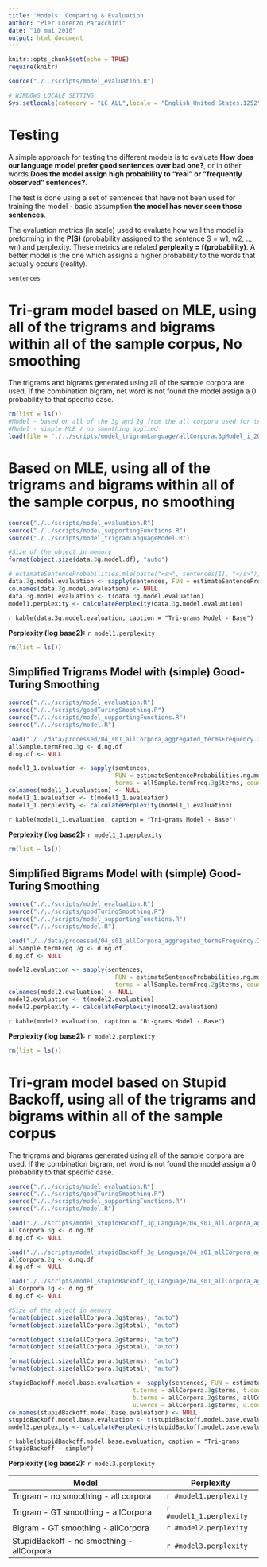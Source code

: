 ```yaml
---
title: 'Models: Comparing & Evaluation'
author: "Pier Lorenzo Paracchini"
date: "10 mai 2016"
output: html_document
---
```


```r
knitr::opts_chunk$set(echo = TRUE)
require(knitr)

source("./../scripts/model_evaluation.R")

# WINDOWS LOCALE SETTING
Sys.setlocale(category = "LC_ALL",locale = "English_United States.1252")
```

# Testing

A simple approach for testing the different models is to evaluate  __How does our language model prefer good sentences over bad one?__, or in other words __Does the model assign high probability to "real" or "frequently observed" sentences?__.

The test is done using a set of sentences that have not been used for training the model - basic assumption __the model has never seen those sentences__.

The evaluation metrics (ln scale) used to evaluate how well the model is preforming in the __P(S)__ (probability assigned to the sentence S = w1, w2, .., wn) and perplexity. These metrics are related __perplexity = f(probability)__. A better model is the one which assigns a higher probability to the words that actually occurs (reality).

```r
sentences
```

# Tri-gram model based on MLE, using all of the trigrams and bigrams within all of the sample corpus, No smoothing

The trigrams and bigrams generated using all of the sample corpora are used. If the combination bigram, net word is not found the model assign a 0 probability to that specific case.

```r
rm(list = ls())
#Model - based on all of the 3g and 2g from the all corpora used for training
#Model - simple MLE / no smoothing applied
load(file = "./../scripts/model_trigramLanguage/allCorpora.3gModel_i_2016-05-10.rdata")
```

# Based on MLE, using all of the trigrams and bigrams within all of the sample corpus, no smoothing

```r
source("./../scripts/model_evaluation.R")
source("./../scripts/model_supportingFunctions.R")
source("./../scripts/model_trigramLanguageModel.R")

#Size of the object in memory
format(object.size(data.3g.model.df), "auto")

# estimateSentenceProbabilities.mle(paste("<s>", sentences[1], "</s>"), data.3g.model.df)
data.3g.model.evaluation <- sapply(sentences, FUN = estimateSentenceProbabilities.mle, data.3g.model.df)
colnames(data.3g.model.evaluation) <- NULL
data.3g.model.evaluation <- t(data.3g.model.evaluation)
model1.perplexity <- calculatePerplexity(data.3g.model.evaluation)
```

`r kable(data.3g.model.evaluation, caption = "Tri-grams Model - Base")`

__Perplexity (log base2):__ `r model1.perplexity`

```r
rm(list = ls())
```

## Simplified Trigrams Model with (simple) Good-Turing Smoothing

```r
source("./../scripts/model_evaluation.R")
source("./../scripts/goodTuringSmoothing.R")
source("./../scripts/model_supportingFunctions.R")
source("./../scripts/model.R")

load("./../data/processed/04_s01_allCorpora_aggregated_termsFrequency.3g.rdata")
allSample.termFreq.3g <- d.ng.df
d.ng.df <- NULL
```


```r

model1_1.evaluation <- sapply(sentences, 
                              FUN = estimateSentenceProbabilities.ng.model.simple.withGoodTuring.smoothing, 
                              terms = allSample.termFreq.3g$terms, counters = allSample.termFreq.3g$total, ng = 3)
colnames(model1_1.evaluation) <- NULL
model1_1.evaluation <- t(model1_1.evaluation)
model1_1.perplexity <- calculatePerplexity(model1_1.evaluation)
```

`r kable(model1_1.evaluation, caption = "Tri-grams Model - Base")`

__Perplexity (log base2):__ `r model1_1.perplexity`


```r
rm(list = ls())
```

## Simplified Bigrams Model with (simple) Good-Turing Smoothing

```r
source("./../scripts/model_evaluation.R")
source("./../scripts/goodTuringSmoothing.R")
source("./../scripts/model_supportingFunctions.R")
source("./../scripts/model.R")

load("./../data/processed/04_s01_allCorpora_aggregated_termsFrequency.2g.rdata")
allSample.termFreq.2g <- d.ng.df
d.ng.df <- NULL
```


```r
model2.evaluation <- sapply(sentences, 
                              FUN = estimateSentenceProbabilities.ng.model.simple.withGoodTuring.smoothing, 
                              terms = allSample.termFreq.2g$terms, counters = allSample.termFreq.2g$total, ng = 2)
colnames(model2.evaluation) <- NULL
model2.evaluation <- t(model2.evaluation)
model2.perplexity <- calculatePerplexity(model2.evaluation)
```

`r kable(model2.evaluation, caption = "Bi-grams Model - Base")`

__Perplexity (log base2):__ `r model2.perplexity`


```r
rm(list = ls())
```

# Tri-gram model based on Stupid Backoff, using all of the trigrams and bigrams within all of the sample corpus

The trigrams and bigrams generated using all of the sample corpora are used. If the combination bigram, net word is not found the model assign a 0 probability to that specific case.

```r
source("./../scripts/model_evaluation.R")
source("./../scripts/goodTuringSmoothing.R")
source("./../scripts/model_supportingFunctions.R")
source("./../scripts/model.R")

load("./../scripts/model_stupidBackoff_3g_Language/04_s01_allCorpora_aggregated_termsFrequency.3g.rdata")
allCorpora.3g <- d.ng.df
d.ng.df <- NULL

load("./../scripts/model_stupidBackoff_3g_Language/04_s01_allCorpora_aggregated_termsFrequency.2g.rdata")
allCorpora.2g <- d.ng.df
d.ng.df <- NULL

load("./../scripts/model_stupidBackoff_3g_Language/04_s01_allCorpora_aggregated_termsFrequency.1g.rdata")
allCorpora.1g <- d.ng.df
d.ng.df <- NULL

#Size of the object in memory
format(object.size(allCorpora.3g$terms), "auto")
format(object.size(allCorpora.3g$total), "auto")

format(object.size(allCorpora.2g$terms), "auto")
format(object.size(allCorpora.2g$total), "auto")

format(object.size(allCorpora.1g$terms), "auto")
format(object.size(allCorpora.1g$total), "auto")
```

```r
stupidBackoff.model.base.evaluation <- sapply(sentences, FUN = estimateSentenceProbabilities,
                                   t.terms = allCorpora.3g$terms, t.counters = allCorpora.3g$total,
                                   b.terms = allCorpora.2g$terms, allCorpora.2g$total,
                                   u.words = allCorpora.1g$terms, u.counters = allCorpora.1g$total)
colnames(stupidBackoff.model.base.evaluation) <- NULL
stupidBackoff.model.base.evaluation <- t(stupidBackoff.model.base.evaluation)
model3.perplexity <- calculatePerplexity(stupidBackoff.model.base.evaluation)
```

`r kable(stupidBackoff.model.base.evaluation, caption = "Tri-grams StupidBackoff - simple")`

__Perplexity (log base2):__ `r model3.perplexity`


Model | Perplexity
------------- | -------------
Trigram - no smoothing - all corpora| `r #model1.perplexity`
Trigram - GT smoothing - allCorpora | `r #model1_1.perplexity`
Bigram - GT smoothing - allCorpora | `r #model2.perplexity`
StupidBackoff - no smoothing - allCorpora | `r #model3.perplexity`

